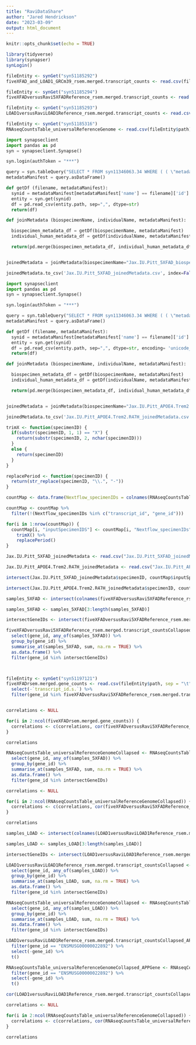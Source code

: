 ```yaml
---
title: "RaviDataShare"
author: "Jared Hendrickson"
date: "2023-03-09"
output: html_document
---
```


```r
knitr::opts_chunk$set(echo = TRUE)
```

```r

library(tidyverse)
library(synapser)
synLogin()

```

```r

fileEntity <- synGet("syn51185292")
fiveXFAD_and_LOAD1_GRCm39_rsem.merged.transcript_counts <- read.csv(fileEntity$path, sep = "\t")

fileEntity <- synGet("syn51185294")
fiveXFADversusRavi5XFADReference_rsem.merged.transcript_counts <- read.csv(fileEntity$path, sep = "\t")

fileEntity <- synGet("syn51185293")
LOAD1versusRaviLOAD1Reference_rsem.merged.transcript_counts <- read.csv(fileEntity$path, sep = "\t")

fileEntity <- synGet("syn51185316")
RNAseqCountsTable_universalReferenceGenome <- read.csv(fileEntity$path)

```


```python

import synapseclient
import pandas as pd
syn = synapseclient.Synapse()

syn.login(authToken = "***")

query = syn.tableQuery("SELECT * FROM syn11346063.34 WHERE ( ( \"metadataType\" = 'assay' OR \"metadataType\" = 'biospecimen' OR \"metadataType\" = 'individual' ) AND ( \"study\" HAS ( 'Jax.IU.Pitt_5XFAD') ) )")
metadataManifest = query.asDataFrame()

def getDf (filename, metadataManifest):
  synid = metadataManifest[metadataManifest['name'] == filename]['id'].values[0]
  entity = syn.get(synid)
  df = pd.read_csv(entity.path, sep=",", dtype=str)
  return(df)

def joinMetadata (biospecimenName, individualName, metadataManifest):

  biospecimen_metadata_df = getDf(biospecimenName, metadataManifest)
  individual_human_metadata_df = getDf(individualName, metadataManifest)

  return(pd.merge(biospecimen_metadata_df, individual_human_metadata_df, on="individualID"))


joinedMetadata = joinMetadata(biospecimenName="Jax.IU.Pitt_5XFAD_biospecimen_metadata.csv", individualName="Jax.IU.Pitt_5XFAD_individual_metadata.csv", metadataManifest=metadataManifest)

joinedMetadata.to_csv('Jax.IU.Pitt_5XFAD_joinedMetadata.csv', index=False)

```

```python

import synapseclient
import pandas as pd
syn = synapseclient.Synapse()

syn.login(authToken = "***")

query = syn.tableQuery("SELECT * FROM syn11346063.34 WHERE ( ( \"metadataType\" = 'assay' OR \"metadataType\" = 'biospecimen' OR \"metadataType\" = 'individual' ) AND ( \"study\" HAS ( 'Jax.IU.Pitt_APOE4.Trem2.R47H' ) ) )")
metadataManifest = query.asDataFrame()

def getDf (filename, metadataManifest):
  synid = metadataManifest[metadataManifest['name'] == filename]['id'].values[0]
  entity = syn.get(synid)
  df = pd.read_csv(entity.path, sep=",", dtype=str, encoding= 'unicode_escape')
  return(df)

def joinMetadata (biospecimenName, individualName, metadataManifest):

  biospecimen_metadata_df = getDf(biospecimenName, metadataManifest)
  individual_human_metadata_df = getDf(individualName, metadataManifest)

  return(pd.merge(biospecimen_metadata_df, individual_human_metadata_df, on="individualID"))


joinedMetadata = joinMetadata(biospecimenName="Jax.IU.Pitt_APOE4.Trem2.R47H_biospecimen_metadata.csv", individualName="Jax.IU.Pitt_APOE4.Trem2.R47H_individual_metadata.csv", metadataManifest=metadataManifest)

joinedMetadata.to_csv('Jax.IU.Pitt_APOE4.Trem2.R47H_joinedMetadata.csv', index=False)

```

```r

trimX <- function(specimenID) {
  if(substr(specimenID, 1, 1) == "X") {
    return(substr(specimenID, 2, nchar(specimenID)))
  }
  else {
    return(specimenID)
  }
}

replacePeriod <- function(specimenID) {
  return(str_replace(specimenID, "\\.", "-"))
}

```

```r

countMap <- data.frame(Nextflow_specimenIDs = colnames(RNAseqCountsTable_universalReferenceGenome), inputSpecimenIDS = NA)

countMap <- countMap %>%
  filter(!(Nextflow_specimenIDs %in% c("transcript_id", "gene_id")))

for(i in 1:nrow(countMap)) {
  countMap[i, "inputSpecimenIDS"] <- countMap[i, "Nextflow_specimenIDs"] %>% 
    trimX() %>% 
    replacePeriod()
}

```

```r

Jax.IU.Pitt_5XFAD_joinedMetadata <- read.csv("Jax.IU.Pitt_5XFAD_joinedMetadata.csv")

Jax.IU.Pitt_APOE4.Trem2.R47H_joinedMetadata <- read.csv("Jax.IU.Pitt_APOE4.Trem2.R47H_joinedMetadata.csv")

```

```r

intersect(Jax.IU.Pitt_5XFAD_joinedMetadata$specimenID, countMap$inputSpecimenIDS)

intersect(Jax.IU.Pitt_APOE4.Trem2.R47H_joinedMetadata$specimenID, countMap$inputSpecimenIDS)

```

```r

samples_5XFAD <- intersect(colnames(fiveXFADversusRavi5XFADReference_rsem.merged.transcript_counts), colnames(RNAseqCountsTable_universalReferenceGenome))

samples_5XFAD <- samples_5XFAD[3:length(samples_5XFAD)]

```


```r

intersectGeneIDs <- intersect(fiveXFADversusRavi5XFADReference_rsem.merged.transcript_counts$gene_id, RNAseqCountsTable_universalReferenceGenome$gene_id)

fiveXFADversusRavi5XFADReference_rsem.merged.transcript_countsCollapsed <- fiveXFADversusRavi5XFADReference_rsem.merged.transcript_counts %>%
  select(gene_id, any_of(samples_5XFAD)) %>%
  group_by(gene_id) %>%
  summarise_at(samples_5XFAD, sum, na.rm = TRUE) %>%
  as.data.frame() %>%
  filter(gene_id %in% intersectGeneIDs)



fileEntity <- synGet("syn51197121")
fiveXFADrsem.merged.gene_counts <- read.csv(fileEntity$path, sep = "\t") %>%
  select(-`transcript_id.s.`) %>%
  filter(gene_id %in% fiveXFADversusRavi5XFADReference_rsem.merged.transcript_countsCollapsed$gene_id)


correlations <- NULL

for(i in 2:ncol(fiveXFADrsem.merged.gene_counts)) {
  correlations <- c(correlations, cor(fiveXFADversusRavi5XFADReference_rsem.merged.transcript_countsCollapsed[,i], fiveXFADrsem.merged.gene_counts[,i]))
}

correlations


```


```r

RNAseqCountsTable_universalReferenceGenomeCollapsed <- RNAseqCountsTable_universalReferenceGenome %>%
  select(gene_id, any_of(samples_5XFAD)) %>%
  group_by(gene_id) %>%
  summarise_at(samples_5XFAD, sum, na.rm = TRUE) %>%
  as.data.frame() %>%
  filter(gene_id %in% intersectGeneIDs)

```


```r

correlations <- NULL

for(i in 2:ncol(RNAseqCountsTable_universalReferenceGenomeCollapsed)) {
  correlations <- c(correlations, cor(fiveXFADversusRavi5XFADReference_rsem.merged.transcript_countsCollapsed[,i], RNAseqCountsTable_universalReferenceGenomeCollapsed[,i]))
}

correlations

```

```r

samples_LOAD <- intersect(colnames(LOAD1versusRaviLOAD1Reference_rsem.merged.transcript_counts), colnames(RNAseqCountsTable_universalReferenceGenome))

samples_LOAD <- samples_LOAD[3:length(samples_LOAD)]

```

```r

intersectGeneIDs <- intersect(LOAD1versusRaviLOAD1Reference_rsem.merged.transcript_counts$gene_id, RNAseqCountsTable_universalReferenceGenome$gene_id)

LOAD1versusRaviLOAD1Reference_rsem.merged.transcript_countsCollapsed <- LOAD1versusRaviLOAD1Reference_rsem.merged.transcript_counts %>%
  select(gene_id, any_of(samples_LOAD)) %>%
  group_by(gene_id) %>%
  summarise_at(samples_LOAD, sum, na.rm = TRUE) %>%
  as.data.frame() %>%
  filter(gene_id %in% intersectGeneIDs)

```


```r

RNAseqCountsTable_universalReferenceGenomeCollapsed <- RNAseqCountsTable_universalReferenceGenome %>%
  select(gene_id, any_of(samples_LOAD)) %>%
  group_by(gene_id) %>%
  summarise_at(samples_LOAD, sum, na.rm = TRUE) %>%
  as.data.frame() %>%
  filter(gene_id %in% intersectGeneIDs)

```

```r

LOAD1versusRaviLOAD1Reference_rsem.merged.transcript_countsCollapsed_APPGene <- LOAD1versusRaviLOAD1Reference_rsem.merged.transcript_countsCollapsed %>%
  filter(gene_id == "ENSMUSG00000022892") %>%
  select(-gene_id) %>%
  t()

RNAseqCountsTable_universalReferenceGenomeCollapsed_APPGene <- RNAseqCountsTable_universalReferenceGenomeCollapsed %>% 
  filter(gene_id == "ENSMUSG00000022892") %>%
  select(-gene_id) %>%
  t()

cor(LOAD1versusRaviLOAD1Reference_rsem.merged.transcript_countsCollapsed_APPGene, RNAseqCountsTable_universalReferenceGenomeCollapsed_APPGene)

```


```r

correlations <- NULL

for(i in 2:ncol(RNAseqCountsTable_universalReferenceGenomeCollapsed)) {
  correlations <- c(correlations, cor(RNAseqCountsTable_universalReferenceGenomeCollapsed[,i], LOAD1versusRaviLOAD1Reference_rsem.merged.transcript_countsCollapsed[,i]))
}

correlations

```